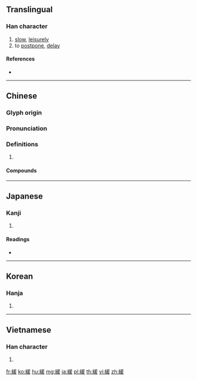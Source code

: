 {{character info/new}}
{{also|缓}}
==Translingual==

===Han character===
{{Han char|rn=120|rad=糸|as=09|sn=15|four=22947|canj=VFBME|ids=⿰糹爰}}

# [[slow]], [[leisurely]]
# to [[postpone]], [[delay]]

====References====
* {{Han ref|kx=0931.120|dkj=27669|dj=1369.140|hdz=53429.100|uh=7DE9|ud=32233|bh=BD77|bd=48503}}

----

==Chinese==
{{zh-forms|s=缓}}

===Glyph origin===
{{Han etym}}

===Pronunciation===
{{zh-pron
|m=huǎn
|c=wun6,wun4
|h=pfs=fon/fón
|md=
|mn=oān
|mn-t=huêng2/huang2
|mn-t_note=huêng2 - Chaozhou; huang2 - Shantou
|w=
|mc=y
|oc=y
|cat=
}}

===Definitions===
{{zh-hanzi}}

# {{rfdef|lang=zh}}

====Compounds====
{{zh-der|緩兵之計|緩不濟急|緩步|緩衝|緩和|緩化劑|緩緩​​|緩急|緩韁|緩解|緩勁|緩勁兒|緩慢|緩坡|緩期|緩氣|緩限|緩瀉|緩行|緩刑|緩性|緩役|緩悠悠|緩徵}}

----

==Japanese==

===Kanji===
{{ja-kanji|grade=c|rs=糸09}}

# {{defn|lang=ja|sort=糸09}}

====Readings====
* {{ja-readings|goon=[[がん]] (gan)|kanon=[[かん]] (kan)|kun=[[ゆるい]] (yurui), [[ゆるやか]] (yuruyaka), [[ゆるむ]] (yurumu), [[ゆっくり]] (yukkuri)|nanori=}}

----

==Korean==

===Hanja===
{{ko-hanja|hangeul=완|eumhun=|rv=wan|mr=wan|y=wan}}

# {{defn|lang=ko|sort=糸09}}

----

==Vietnamese==

===Han character===
{{vi-hantu|[[hoãn]], [[hoán]]|rs=糸09}}

# {{defn|lang=vi|sort=糸09}}

[[fr:緩]]
[[ko:緩]]
[[hu:緩]]
[[mg:緩]]
[[ja:緩]]
[[pl:緩]]
[[th:緩]]
[[vi:緩]]
[[zh:緩]]